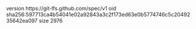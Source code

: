version https://git-lfs.github.com/spec/v1
oid sha256:597713ca4b54041e02a92843a3c2f173ed63e0b5774746c5c2049235642ea097
size 2976

